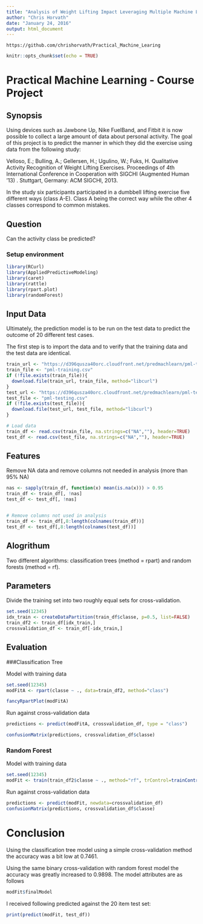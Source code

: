 ```yaml
---
title: "Analysis of Weight Lifting Impact Leveraging Multiple Machine Learning Methods"
author: "Chris Horvath"
date: "January 24, 2016"
output: html_document
---
```


`https://github.com/chrishorvath/Practical_Machine_Learing`

```r
knitr::opts_chunk$set(echo = TRUE)
```

# Practical Machine Learning - Course Project

## Synopsis
Using devices such as Jawbone Up, Nike FuelBand, and Fitbit it is now possible to collect a large amount of data about personal activity. The goal of this project is to predict the manner in which they did the exercise using data from the following study:

Velloso, E.; Bulling, A.; Gellersen, H.; Ugulino, W.; Fuks, H. Qualitative Activity Recognition of Weight Lifting Exercises. Proceedings of 4th International Conference in Cooperation with SIGCHI (Augmented Human '13) . Stuttgart, Germany: ACM SIGCHI, 2013.

In the study six participants participated in a dumbbell lifting exercise five different ways (class A-E). Class A being the correct way while the other 4 classes correspond to common mistakes.

## Question
Can the activity class be predicted?

### Setup environment
```r
library(RCurl)
library(AppliedPredictiveModeling)
library(caret)
library(rattle)
library(rpart.plot)
library(randomForest)
```


## Input Data
Ultimately, the prediction model is to be run on the test data to predict the outcome of 20 different test cases.

The first step is to import the data and to verify that the training data and the test data are identical.

```r
train_url <- "https://d396qusza40orc.cloudfront.net/predmachlearn/pml-training.csv"
train_file <- "pml-training.csv"
if (!file.exists(train_file)){
  download.file(train_url, train_file, method="libcurl")
} 
test_url <- "https://d396qusza40orc.cloudfront.net/predmachlearn/pml-testing.csv"
test_file <- "pml-testing.csv"
if (!file.exists(test_file)){
  download.file(test_url, test_file, method="libcurl")
} 

# Load data
train_df <- read.csv(train_file, na.strings=c("NA",""), header=TRUE)
test_df <- read.csv(test_file, na.strings=c("NA",""), header=TRUE)
```

## Features

Remove NA data and remove columns not needed in analysis (more than 95% NA)

```r

nas <- sapply(train_df, function(x) mean(is.na(x))) > 0.95
train_df <- train_df[, !nas]
test_df <- test_df[, !nas]


# Remove columns not used in analysis
train_df <- train_df[,8:length(colnames(train_df))]
test_df <- test_df[,8:length(colnames(test_df))]

```




## Alogrithum
Two different algorithms: classification trees (method = rpart) and random forests (method = rf).

## Parameters
Divide the training set into two roughly equal sets for cross-validation.

```r
set.seed(12345)
idx_train <- createDataPartition(train_df$classe, p=0.5, list=FALSE)
train_df2 <- train_df[idx_train,]
crossvalidation_df <- train_df[-idx_train,]
```

## Evaluation

###Classification Tree

Model with training data
```r
set.seed(12345)
modFitA <- rpart(classe ~ ., data=train_df2, method="class")

fancyRpartPlot(modFitA)
```

Run against cross-validation data
```r
predictions <- predict(modFitA, crossvalidation_df, type = "class")

confusionMatrix(predictions, crossvalidation_df$classe)
```




### Random Forest

Model with training data
```r
set.seed(12345)
modFit <- train(train_df2$classe ~ ., method="rf", trControl=trainControl(method = "cv", number = 2), data=train_df2)
```

Run against cross-validation data
```r
predictions <- predict(modFit, newdata=crossvalidation_df)
confusionMatrix(predictions, crossvalidation_df$classe)
```


# Conclusion

Using the classification tree model using a simple cross-validation method the accuracy was a bit low at 0.7461.

Using the same binary cross-validation with random forest model the accuracy was greatly increased to 0.9898. The model attributes are as follows
```r
modFit$finalModel
```
I received following predicted against the 20 item test set:
```r
print(predict(modFit, test_df))
```
